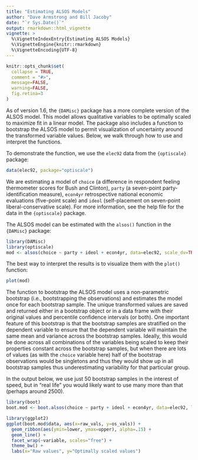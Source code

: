 ```yaml
---
title: "Estimating ALSOS Models"
author: "Dave Armstrong and Bill Jacoby"
date: "`r Sys.Date()`"
output: rmarkdown::html_vignette
vignette: >
  %\VignetteIndexEntry{Estimating ALSOS Models}
  %\VignetteEngine{knitr::rmarkdown}
  %\VignetteEncoding{UTF-8}
---
```


```r
knitr::opts_chunk$set(
  collapse = TRUE,
  comment = "#>", 
  message=FALSE, 
  warning=FALSE, 
  fig.retina=3
)
```

As of version 1.6, the `{DAMisc}` package has a more complete version of the ALSOS model.  This model allows qualitative variables to be optimally scaled to maximize fit in a linear model.  The package also includes a function to bootstrap the ALSOS model to permit visualization of uncertainty around the transformed variable values. Below, we walk through how to use and interpret the functions. 

To demonstrate the function, we use the `elec92` data from the `{optiscale}` package: 

```r
data(elec92, package="optiscale")
```

We are estimating a model of `choice` (a difference in respondent feeling thermometer scores for Bush and Clinton), `party` (a seven-point party-identification measure), `econ4yr` retrospective national economic evaluations (five-point scale) and `ideol` (self-placement on seven-point liberal-conservative scale).  For more information, see the help file for the data in the `{optiscale}` package. 

The ALSOS model can be estimated with the `alsos()` function in the `{DAMisc}` package: 

```r
library(DAMisc)
library(optiscale)
mod <- alsos(choice ~ party + ideol + econ4yr, data=elec92, scale_dv=TRUE)
```

The best way to interpret the results is to visualize them with the `plot()` function: 

```r
plot(mod)
```

The function to bootstrap the ALSOS model uses a non-parametric bootstrap (i.e., bootstrapping the observations) and estimates the model once for each bootstrap sample.  The unique transformed values are saved and returned either in a bootstrap object or in a data frame with their original values and percentile confidence intervals (or both).  One important feature of this bootstrap is that the bootstrap samples are stratified on the dependent variable to ensure that the dependent variable will maintain the same mean and variance across the bootstrap samples.  Ideally, this would be done across all combinations of the variables being scaled to keep their properties constant across the bootstrap samples, but when there are lots of values (as with the `choice` variable here) half of the bootstrap observations would be singletons and thus they would show up in all bootstrap samples thus underestimating variability for that particular group.  

In the output below, we use just 50 bootstrap samples in the interest of speed, but in "real life" you would likely want to use many more than that (perhaps around 2500).  

```r
library(boot)
boot.mod <- boot.alsos(choice ~ party + ideol + econ4yr, data=elec92, level=2, R=50)
```

```r
library(ggplot2)
ggplot(boot.mod$data, aes(x=raw_vals, y=os_vals)) + 
  geom_ribbon(aes(ymin=lower, ymax=upper), alpha=.15) + 
  geom_line() + 
  facet_wrap(~variable, scales="free") + 
  theme_bw() + 
  labs(x="Raw values", y="Optimally scaled values")
```